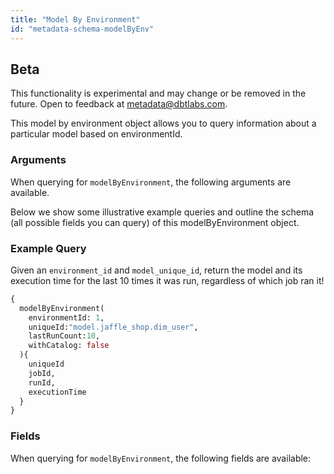 ```yaml
---
title: "Model By Environment"
id: "metadata-schema-modelByEnv"
---
```



## Beta

This functionality is experimental and may change or be removed in the future.  Open to feedback at metadata@dbtlabs.com.

This model by environment object allows you to query information about a particular model based on environmentId.

### Arguments

When querying for `modelByEnvironment`, the following arguments are available.

<ArgsTable queryName="modelByEnvironment" />

Below we show some illustrative example queries and outline the schema (all possible fields you can query) of this modelByEnvironment object.

### Example Query

Given an `environment_id` and `model_unique_id`, return the model and its execution time for the last 10 times it was run, regardless of which job ran it!

```graphql
{
  modelByEnvironment(
    environmentId: 1,
    uniqueId:"model.jaffle_shop.dim_user",
    lastRunCount:10,
    withCatalog: false
  ){
    uniqueId
    jobId,
    runId,
    executionTime
  }
}
```

### Fields
When querying for `modelByEnvironment`, the following fields are available:

<SchemaTable nodeName="ModelNode" />
